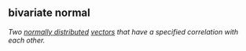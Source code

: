 ## bivariate normal

<dfn>Two [normally distributed](n.html#normal-distribution) [vectors](v.html#vector) that have a specified correlation with each other.</dfn>


